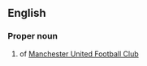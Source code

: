 ==English==

===Proper noun===
{{en-proper noun}}

# {{abbreviation}} of [[w:Manchester United F.C.|Manchester United Football Club]]
